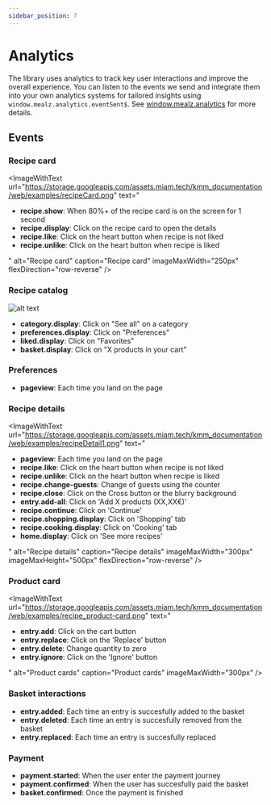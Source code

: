 ```yaml
---
sidebar_position: 7
---
```




# Analytics

The library uses analytics to track key user interactions and improve the overall experience.
You can listen to the events we send and integrate them into your own analytics systems for tailored insights using `window.mealz.analytics.eventSent$`.
See [window.mealz.analytics](./customization/window-miam#windowmealzanalytics) for more details.

## Events

### Recipe card

<ImageWithText
  url="https://storage.googleapis.com/assets.miam.tech/kmm_documentation/web/examples/recipeCard.png"
  text="
  <ul>
    <li><b>recipe.show</b>: When 80%+ of the recipe card is on the screen for 1 second</li>
    <li><b>recipe.display</b>: Click on the recipe card to open the details</li>
    <li><b>recipe.like</b>: Click on the heart button when recipe is not liked</li>
    <li><b>recipe.unlike</b>: Click on the heart button when recipe is liked</li>
  </ul>
  "
  alt="Recipe card"
  caption="Recipe card"
  imageMaxWidth="250px"
  flexDirection="row-reverse"
/>

### Recipe catalog

![alt text](https://storage.googleapis.com/assets.miam.tech/kmm_documentation/web/page-overviews/recipeCatalog.png "Recipe catalog")

- **category.display**: Click on "See all" on a category
- **preferences.display**: Click on "Preferences"
- **liked.display**: Click on "Favorites"
- **basket.display**: Click on "X products in your cart"

### Preferences

- **pageview**: Each time you land on the page

### Recipe details

<ImageWithText
  url="https://storage.googleapis.com/assets.miam.tech/kmm_documentation/web/examples/recipeDetail1.png"
  text="
  <ul>
    <li><b>pageview</b>: Each time you land on the page</li>
    <li><b>recipe.like</b>: Click on the heart button when recipe is not liked</li>
    <li><b>recipe.unlike</b>: Click on the heart button when recipe is liked</li>
    <li><b>recipe.change-guests</b>: Change of guests using the counter</li>
    <li><b>recipe.close</b>: Click on the Cross button or the blurry background</li>
    <li><b>entry.add-all</b>: Click on 'Add X products (XX,XX€)'</li>
    <li><b>recipe.continue</b>: Click on 'Continue'</li>
    <li><b>recipe.shopping.display</b>: Click on 'Shopping' tab</li>
    <li><b>recipe.cooking.display</b>: Click on 'Cooking' tab</li>
    <li><b>home.display</b>: Click on 'See more recipes'</li>
  </ul>
  "
  alt="Recipe details"
  caption="Recipe details"
  imageMaxWidth="300px"
  imageMaxHeight="500px"
  flexDirection="row-reverse"
/>

### Product card

<ImageWithText
  url="https://storage.googleapis.com/assets.miam.tech/kmm_documentation/web/examples/recipe_product-card.png"
  text="
  <ul>
    <li><b>entry.add</b>: Click on the cart button</li>
    <li><b>entry.replace</b>: Click on the 'Replace' button</li>
    <li><b>entry.delete</b>: Change quantity to zero</li>
    <li><b>entry.ignore</b>: Click on the 'Ignore' button</li>
  </ul>
  "
  alt="Product cards"
  caption="Product cards"
  imageMaxWidth="300px"
/>

### Basket interactions

- **entry.added**: Each time an entry is succesfully added to the basket
- **entry.deleted**: Each time an entry is succesfully removed from the basket
- **entry.replaced**: Each time an entry is succesfully replaced

### Payment

- **payment.started**: When the user enter the payment journey
- **payment.confirmed**: When the user has succesfully paid the basket
- **basket.confirmed**: Once the payment is finished

<EventProperties/>
